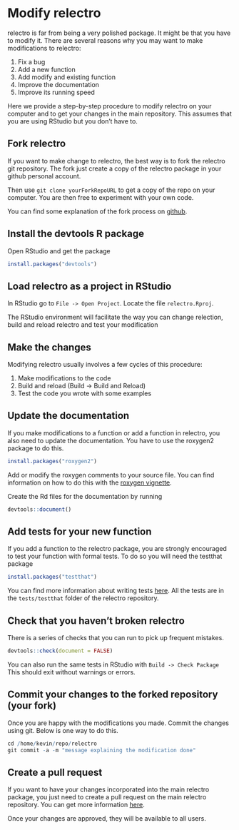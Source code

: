 # Modify relectro

relectro is far from being a very polished package. It might be that you have to modify it.
There are several reasons why you may want to make modifications to relectro:

1. Fix a bug
2. Add a new function
3. Add modify and existing function
4. Improve the documentation
5. Improve its running speed

Here we provide a step-by-step procedure to modify relectro on your computer and to get your changes in the main repository. This assumes that you are using RStudio but you don't have to.

## Fork relectro

If you want to make change to relectro, the best way is to fork the relectro git repository. 
The fork just create a copy of the relectro package in your github personal account. 

Then use `git clone yourForkRepoURL` to get a copy of the repo on your computer.
You are then free to experiment with your own code.

You can find some explanation of the fork process on [github](https://help.github.com/articles/fork-a-repo/).

## Install the devtools R package

Open RStudio and get the package
```r
install.packages("devtools")
```

## Load relectro as a project in RStudio

In RStudio go to `File -> Open Project`. Locate the file `relectro.Rproj`.

The RStudio environment will facilitate the way you can change relection, build and reload relectro and test your modification

## Make the changes

Modifying relectro usually involves a few cycles of this procedure:

1. Make modifications to the code
2. Build and reload (Build -> Build and Reload)
3. Test the code you wrote with some examples


## Update the documentation

If you make modifications to a function or add a function in relectro, you also need to update the documentation.
You have to use the roxygen2 package to do this.
```r
install.packages("roxygen2")
```

Add or modify the roxygen comments to your source file. You can find information on how to do this with the [roxygen vignette](https://cran.r-project.org/web/packages/roxygen2/vignettes/rd.html).

Create the Rd files for the documentation by running
```r
devtools::document()
```


## Add tests for your new function

If you add a function to the relectro package, you are strongly encouraged to test your function with formal tests.
To do so you will need the testthat package

```r
install.packages("testthat")
```

You can find more information about writing tests [here](http://r-pkgs.had.co.nz/tests.html).
All the tests are in the `tests/testthat` folder of the relectro repository. 


## Check that you haven't broken relectro

There is a series of checks that you can run to pick up frequent mistakes. 
```r
devtools::check(document = FALSE)
```
You can also run the same tests in RStudio with `Build -> Check Package`
This should exit without warnings or errors.


## Commit your changes to the forked repository (your fork)

Once you are happy with the modifications you made. Commit the changes using git.
Below is one way to do this.

```r
cd /home/kevin/repo/relectro
git commit -a -m "message explaining the modification done"
```


## Create a pull request

If you want to have your changes incorporated into the main relectro package, you just need to create a pull request on the main relectro repository.
You can get more information [here](https://help.github.com/articles/about-pull-requests/).

Once your changes are approved, they will be available to all users.

